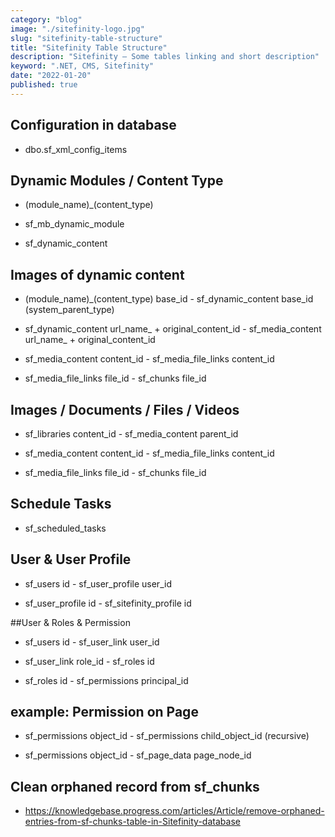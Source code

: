 ```yaml
---
category: "blog"
image: "./sitefinity-logo.jpg"
slug: "sitefinity-table-structure"
title: "Sitefinity Table Structure"
description: "Sitefinity – Some tables linking and short description"
keyword: ".NET, CMS, Sitefinity"
date: "2022-01-20"
published: true
---
```


## Configuration in database

- dbo.sf_xml_config_items

## Dynamic Modules / Content Type

- (module_name)_(content_type)

- sf_mb_dynamic_module

- sf_dynamic_content

## Images of dynamic content

- (module_name)_(content_type) base_id - sf_dynamic_content base_id (system_parent_type)

- sf_dynamic_content url_name_ + original_content_id - sf_media_content url_name_ + original_content_id

- sf_media_content content_id - sf_media_file_links content_id

- sf_media_file_links file_id - sf_chunks file_id

## Images / Documents / Files / Videos

- sf_libraries content_id - sf_media_content parent_id

- sf_media_content content_id - sf_media_file_links content_id

- sf_media_file_links file_id - sf_chunks file_id

## Schedule Tasks

- sf_scheduled_tasks

## User & User Profile

- sf_users id - sf_user_profile user_id

- sf_user_profile id - sf_sitefinity_profile id

##User & Roles & Permission

- sf_users id - sf_user_link user_id

- sf_user_link role_id - sf_roles id

- sf_roles id - sf_permissions principal_id

## example: Permission on Page

- sf_permissions object_id - sf_permissions child_object_id (recursive)

- sf_permissions object_id - sf_page_data page_node_id

 


## Clean orphaned record from sf_chunks

- https://knowledgebase.progress.com/articles/Article/remove-orphaned-entries-from-sf-chunks-table-in-Sitefinity-database